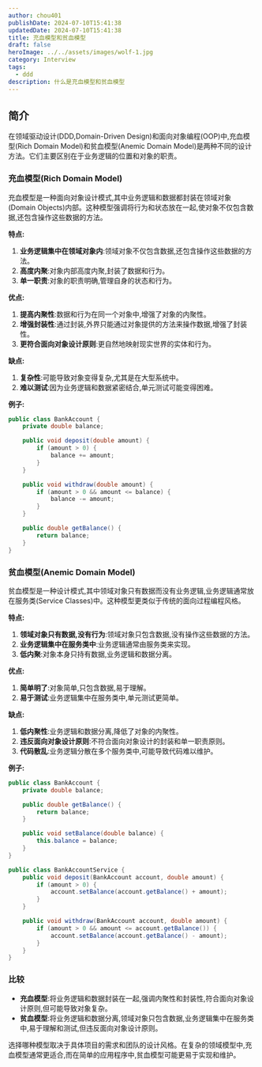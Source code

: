```yaml
---
author: chou401
publishDate: 2024-07-10T15:41:38
updatedDate: 2024-07-10T15:41:38
title: 充血模型和贫血模型
draft: false
heroImage: ../../assets/images/wolf-1.jpg
category: Interview
tags:
  - ddd
description: 什么是充血模型和贫血模型
---
```


## 简介

在领域驱动设计(DDD,Domain-Driven Design)和面向对象编程(OOP)中,充血模型(Rich Domain Model)和贫血模型(Anemic Domain Model)是两种不同的设计方法。它们主要区别在于业务逻辑的位置和对象的职责。

### 充血模型(Rich Domain Model)

充血模型是一种面向对象设计模式,其中业务逻辑和数据都封装在领域对象(Domain Objects)内部。这种模型强调将行为和状态放在一起,使对象不仅包含数据,还包含操作这些数据的方法。

**特点:**

1. **业务逻辑集中在领域对象内**:领域对象不仅包含数据,还包含操作这些数据的方法。
2. **高度内聚**:对象内部高度内聚,封装了数据和行为。
3. **单一职责**:对象的职责明确,管理自身的状态和行为。

**优点:**

1. **提高内聚性**:数据和行为在同一个对象中,增强了对象的内聚性。
2. **增强封装性**:通过封装,外界只能通过对象提供的方法来操作数据,增强了封装性。
3. **更符合面向对象设计原则**:更自然地映射现实世界的实体和行为。

**缺点:**

1. **复杂性**:可能导致对象变得复杂,尤其是在大型系统中。
2. **难以测试**:因为业务逻辑和数据紧密结合,单元测试可能变得困难。

**例子:**

```java
public class BankAccount {
    private double balance;

    public void deposit(double amount) {
        if (amount > 0) {
            balance += amount;
        }
    }

    public void withdraw(double amount) {
        if (amount > 0 && amount <= balance) {
            balance -= amount;
        }
    }

    public double getBalance() {
        return balance;
    }
}
```

### 贫血模型(Anemic Domain Model)

贫血模型是一种设计模式,其中领域对象只有数据而没有业务逻辑,业务逻辑通常放在服务类(Service Classes)中。这种模型更类似于传统的面向过程编程风格。

**特点:**

1. **领域对象只有数据,没有行为**:领域对象只包含数据,没有操作这些数据的方法。
2. **业务逻辑集中在服务类中**:业务逻辑通常由服务类来实现。
3. **低内聚**:对象本身只持有数据,业务逻辑和数据分离。

**优点:**

1. **简单明了**:对象简单,只包含数据,易于理解。
2. **易于测试**:业务逻辑集中在服务类中,单元测试更简单。

**缺点:**

1. **低内聚性**:业务逻辑和数据分离,降低了对象的内聚性。
2. **违反面向对象设计原则**:不符合面向对象设计的封装和单一职责原则。
3. **代码散乱**:业务逻辑分散在多个服务类中,可能导致代码难以维护。

**例子:**

```java
public class BankAccount {
    private double balance;

    public double getBalance() {
        return balance;
    }

    public void setBalance(double balance) {
        this.balance = balance;
    }
}

public class BankAccountService {
    public void deposit(BankAccount account, double amount) {
        if (amount > 0) {
            account.setBalance(account.getBalance() + amount);
        }
    }

    public void withdraw(BankAccount account, double amount) {
        if (amount > 0 && amount <= account.getBalance()) {
            account.setBalance(account.getBalance() - amount);
        }
    }
}
```

### 比较

- **充血模型**:将业务逻辑和数据封装在一起,强调内聚性和封装性,符合面向对象设计原则,但可能导致对象复杂。
- **贫血模型**:将业务逻辑和数据分离,领域对象只包含数据,业务逻辑集中在服务类中,易于理解和测试,但违反面向对象设计原则。

选择哪种模型取决于具体项目的需求和团队的设计风格。在复杂的领域模型中,充血模型通常更适合,而在简单的应用程序中,贫血模型可能更易于实现和维护。
